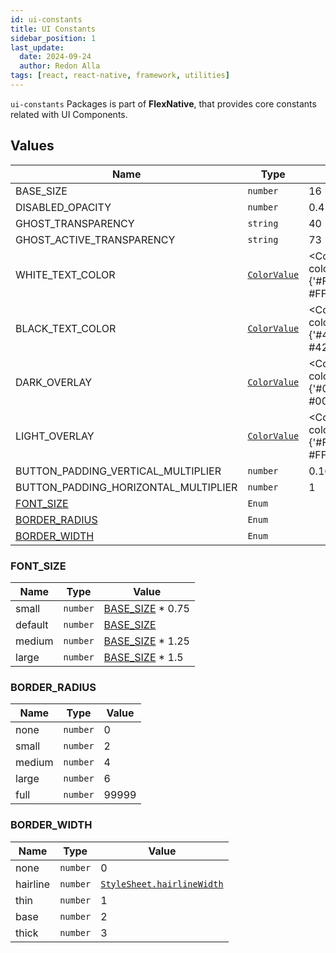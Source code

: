 ```yaml
---
id: ui-constants
title: UI Constants
sidebar_position: 1
last_update:
  date: 2024-09-24
  author: Redon Alla
tags: [react, react-native, framework, utilities]
---
```


`ui-constants` Packages is part of **FlexNative**, that provides core constants related with UI Components.


<Installation title="FlexNative Utilities" name='ui-constants' />

## Values

|  Name   | Type | Value |
| ------- | ---- | ----- |
| <span id='basesize'>BASE_SIZE</span> | `number` | 16 |
| DISABLED_OPACITY | `number` | 0.4 |
| GHOST_TRANSPARENCY | `string` | 40 |
| GHOST_ACTIVE_TRANSPARENCY | `string` | 73 |
| WHITE_TEXT_COLOR | [`ColorValue`](https://reactnative.dev/docs/colors) | <ColorView color={'#FFFFFF'}/> #FFFFFF |
| BLACK_TEXT_COLOR | [`ColorValue`](https://reactnative.dev/docs/colors) | <ColorView color={'#424242'}/> #424242 |
| DARK_OVERLAY | [`ColorValue`](https://reactnative.dev/docs/colors) | <ColorView color={'#00000021'}/> #00000021 |
| LIGHT_OVERLAY | [`ColorValue`](https://reactnative.dev/docs/colors) | <ColorView color={'#FFFFFF21'}/> #FFFFFF21 |
| BUTTON_PADDING_VERTICAL_MULTIPLIER | `number` | 0.16 |
| BUTTON_PADDING_HORIZONTAL_MULTIPLIER | `number` | 1 |
| [FONT_SIZE](#font_size) | `Enum` | |
| [BORDER_RADIUS](#border_radius) | `Enum` | |
| [BORDER_WIDTH](#border_width) | `Enum` | |

### FONT_SIZE
|  Name   | Type | Value |
| ------- | ---- | ----- |
| small | `number` | [BASE_SIZE](#basesize) * 0.75 |
| default | `number` | [BASE_SIZE](#basesize) |
| medium | `number` | [BASE_SIZE](#basesize) * 1.25 |
| large | `number` | [BASE_SIZE](#basesize) * 1.5 |

### BORDER_RADIUS
|  Name   | Type | Value |
| ------- | ---- | ----- |
| none | `number` | 0 |
| small | `number` | 2 |
| medium | `number` | 4 |
| large | `number` | 6 |
| full | `number` | 99999 |


### BORDER_WIDTH
|  Name  | Type | Value |
| ------- | ---- | ----- |
| none | `number` | 0 |
| hairline | `number` | [`StyleSheet.hairlineWidth`](https://reactnative.dev/docs/stylesheet#hairlinewidth) |
| thin | `number` | 1 |
| base | `number` | 2 |
| thick | `number` | 3 |
